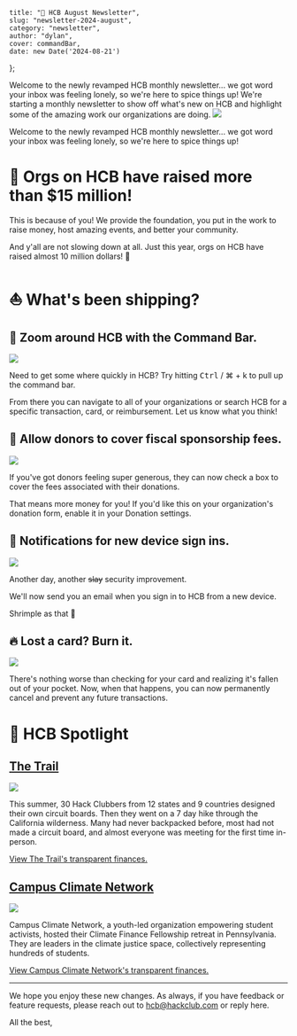 
    title: "📣 HCB August Newsletter",
    slug: "newsletter-2024-august",
    category: "newsletter",
    author: "dylan",
    cover: commandBar,
    date: new Date('2024-08-21')
};

<Post meta={meta} skipAuthor>

<Preview>
Welcome to the newly revamped HCB monthly newsletter... we got word your inbox was feeling lonely, so we're here to spice things up! We're starting a monthly newsletter to show off what's new on HCB and highlight some of the amazing work our organizations are doing.


<Image src={commandBar} />

</Preview>

Welcome to the newly revamped HCB monthly newsletter... we got word your inbox was feeling lonely, so we're here to spice things up!

# 🎉 Orgs on HCB have raised more than $15 million!

This is because of you! We provide the foundation, you put in the work to raise money, host amazing events, and better your community.

And y'all are not slowing down at all. Just this year, orgs on HCB have raised almost 10 million dollars! 👀

# ⛵ What's been shipping?

## 🔎 Zoom around HCB with the Command Bar.


<Image src={commandBar} />

Need to get some where quickly in HCB? Try hitting <kbd>Ctrl</kbd> / ⌘ + k to pull up the command bar.

From there you can navigate to all of your organizations or search HCB for a specific transaction, card, or reimbursement. Let us know what you think!

## 🙏 Allow donors to cover fiscal sponsorship fees.


<Image src={donorsCoverFees} />

If you've got donors feeling super generous, they can now check a box to cover the fees associated with their donations.

That means more money for you! If you'd like this on your organization's donation form, enable it in your Donation settings.


## 🚨 Notifications for new device sign ins.


<Image src={deviceSignInNotifs} />

Another day, another <s>slay</s> security improvement.

We'll now send you an email when you sign in to HCB from a new device.

Shrimple as that 🦐

## 🔥 Lost a card? Burn it.


<Image src={burnCard} />

There's nothing worse than checking for your card and realizing it's fallen out of your pocket. Now, when that happens, you can now permanently cancel and prevent any future transactions.


# 🌟 HCB Spotlight

## [The Trail](https://hcb.hackclub.com/the-trail)


<Image src={theTrail} />

This summer, 30 Hack Clubbers from 12 states and 9 countries designed their own circuit boards. Then they went on a 7 day hike through the California wilderness. Many had never backpacked before, most had not made a circuit board, and almost everyone was meeting for the first time in-person.

[View The Trail's transparent finances.](https://hcb.hackclub.com/the-trail)


## [Campus Climate Network](https://hcb.hackclub.com/campus-climate-network)


<Image src={campusClimateNetwork} />

Campus Climate Network, a youth-led organization empowering student activists, hosted their Climate Finance Fellowship retreat in Pennsylvania. They are leaders in the climate justice space, collectively representing hundreds of students.

[View Campus Climate Network's transparent finances.](https://hcb.hackclub.com/campus-climate-network)



-------


We hope you enjoy these new changes. As always, if you have feedback or feature requests, please reach out to hcb@hackclub.com or reply here.


All the best,

<Author id="dylan" overrideText="Dylan and The HCB Team" />

</Post>
